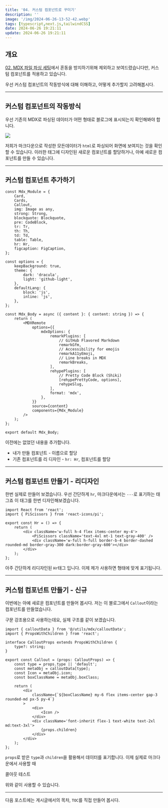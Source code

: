 ```yaml
---
title: '04. 커스텀 컴포넌트로 꾸미기'
description: ''
image: '/img/2024-06-26-13-52-42.webp'
tags: [typescript,next.js,tailwindCSS]
date: 2024-06-26 19:21:11
update: 2024-06-26 19:21:11
---
```



## 개요
[02. MDX 파일 파싱 세팅](http://localhost:3000/posts/NextJS/blog_2)에서 혼동을 방지하기위해 제외하고 보여드렸습니다만, 
커스텀 컴포넌트를 적용하고 있습니다.

우선 커스텀 컴포넌트의 작동방식에 대해 이해하고, 어떻게 추가할지 고려해봅시다.

---

## 커스텀 컴포넌트의 작동방식

우선 기존의 MDX로 파싱된 데이터가 어떤 형태로 블로그에
표시되는지 확인해봐야 합니다.

![](/img/2024-06-26-19-00-26.webp)

저희가 마크다운으로 작성한 모든데이터가 `html`로 파싱되어
화면에 보여지는 것을 확인할 수 있습니다.
이러한 태그에 디자인된 새로운 컴포넌트를 할당하거나, 아예 새로운 컴포넌트를 만들 수 있습니다.

---

## 커스텀 컴포넌트 추가하기

```tsx title="components/mdx/index.tsx"
const Mdx_Module = {
    Card,
    Cards,
    Callout,
    img: Image as any,
    strong: Strong,
    blockquote: Blockquote,
    pre: CodeBlock,
    tr: Tr,
    th: Th,
    td: Td,
    table: Table,
    hr: Hr,
    figcaption: FigCaption,
};

const options = {
    keepBackground: true,
    theme: {
        dark: 'dracula',
        light: 'github-light',
    },
    defaultLang: {
        block: 'js',
        inline: 'js',
    },
};

const Mdx_Body = async ({ content }: { content: string }) => {
    return (
        <MDXRemote
            options={{
                mdxOptions: {
                    remarkPlugins: [
                        // GitHub Flavored Markdown
                        remarkGfm,
                        // Accessibility for emojis
                        remarkA11yEmoji,
                        // Line breaks in MDX
                        remarkBreaks,
                    ],
                    rehypePlugins: [
                        // Pretty Code Block (Shiki)
                        [rehypePrettyCode, options],
                        rehypeSlug,
                    ],
                    format: 'mdx',
                },
            }}
            source={content}
            components={Mdx_Module}
        />
    );
};

export default Mdx_Body;
```

이전에는 없었던 내용을 추가합니다.
- 내가 만들 컴포넌트 - 이름으로 할당
- 기존 컴포넌트를 리 디자인 - `hr: Hr`, 컴포넌트를 할당

---

## 커스텀 컴포넌트 만들기 - 리디자인

한번 실제로 만들어 보겠습니다. 우선 간단하게 `hr`, 마크다운에서는 `---`로 표기하는 태그죠 이 태그를 한번 디자인해보겠습니다.

```tsx title="components/mdx/modules/Hr.tsx"
import React from 'react';
import { PiScissors } from 'react-icons/pi';

export const Hr = () => {
    return (
        <div className='w-full h-4 flex items-center my-4'>
            <PiScissors className='text-4xl mt-1 text-gray-400' />
            <div className='w-full h-full border-b-4 border-dashed rounded-md border-gray-300 dark:border-gray-600'></div>
        </div>
    );
};
```


아주 간단하게 리디자인된 `Hr`태그 입니다. 이제 제가 사용하면 형태에 맞게 표기됩니다.

---


## 커스텀 컴포넌트 만들기 - 신규

이번에는 아예 새로운 컴포넌트를 만들어 봅시다.
저는 이 블로그에서 `Callout`이라는 컴포넌트를 만들었습니다.

구문 강조용으로 사용하는데요, 실제 구조를 같이 보겠습니다.

```tsx title="components/mdx/modules/Callout.tsx"
import { calloutData } from '@/utils/mdx/calloutData';
import { PropsWithChildren } from 'react';

interface CalloutProps extends PropsWithChildren {
    type?: string;
}

export const Callout = (props: CalloutProps) => {
    const type = props.type || 'default';
    const metaObj = calloutData[type];
    const Icon = metaObj.icon;
    const boxClassName = metaObj.boxClass;

    return (
        <div
            className={`${boxClassName} my-6 flex items-center gap-3 rounded-md px-5 py-4`}
        >
            <div>
                <Icon />
            </div>
            <div className='font-inherit flex-1 text-white text-2xl md:text-3xl'>
                {props.children}
            </div>
        </div>
    );
};
```
`props`로 받은 `type`과 `children`을 활용해서 데이터를 표기합니다. 이제 실제로 마크다운에서 사용할 때

<Callout type="info">콜아웃 테스트</Callout>

위와 같이 사용할 수 있습니다.

---

다음 포스트에는 게시글에서의 목차, `TOC`를 직접 만들어 봅시다.
